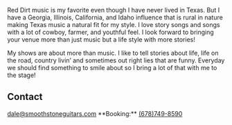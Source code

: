 
<Banner />

<Container>
<p>Red Dirt music is my favorite even though I have never lived in Texas. But I have a Georgia, Illinois, California, and Idaho influence that is rural in nature making Texas music a natural fit for my style. I love story songs and songs with a lot of cowboy, farmer, and youthful feel. I look forward to bringing your venue more than just music but a life style with more stories!</p>
<p>My shows are about more than music. I like to tell stories about life, life on the road, country livin’ and sometimes out right lies that are funny. Everyday we should find something to smile about so I bring a lot of that with me to the stage!</p>

<Youtube url="https://www.youtube.com/watch?v=k5CJDvAULRo" />

<!--
<Releases releases={props.releases} />
-->

<Shows shows={props.shows} />

## Contact

<!--
  The `id="contact"` attribute below is for creating internal anchor link.
  You can remove/change it, but make sure you edit the corresponding link
  in src/gatsby-theme-musician/config/navigation.yml
  See: https://learn.freecodecamp.org/responsive-web-design/basic-html-and-html5/link-to-internal-sections-of-a-page-with-anchor-elements/
-->

<div id="contact" className="text-center">
<a href = "mailto: dale@smoothstoneguitars.com">dale@smoothstoneguitars.com</a>
**Booking:** <a href="tel:6787498590">(678)749-8590</a>
<p /
>
<!--
<Subscribe />
-->
</div>

</Container>
